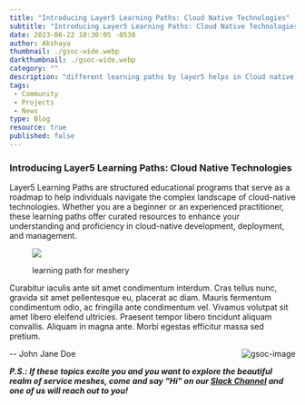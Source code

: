 ```yaml
---
title: "Introducing Layer5 Learning Paths: Cloud Native Technologies"
subtitle: "Introducing Layer5 Learning Paths: Cloud Native Technologies"
date: 2023-06-22 10:30:05 -0530
author: Akshaya
thumbnail: ./gsoc-wide.webp
darkthumbnail: ./gsoc-wide.webp
category: ""
description: "different learning paths by layer5 helps in Cloud native technologies."
tags:
 - Community
 - Projects
 - News
type: Blog
resource: true
published: false
---
```





<BlogWrapper>

### Introducing Layer5 Learning Paths: Cloud Native Technologies

Layer5 Learning Paths are structured educational programs that serve as a roadmap to help individuals navigate the complex landscape of cloud-native technologies. Whether you are a beginner or an experienced practitioner, these learning paths offer curated resources to enhance your understanding and proficiency in cloud-native development, deployment, and management.

<figure class="imgWithCaption fig-right">
    <img src=https://ibb.co/8BCJxTH />
    <figcaption>
    <p>learning path for meshery</p>
    </figcaption>
 </figure>


Curabitur iaculis ante sit amet condimentum interdum. Cras tellus nunc, gravida sit amet pellentesque eu, placerat ac diam. Mauris fermentum condimentum odio, ac fringilla ante condimentum vel. Vivamus volutpat sit amet libero eleifend ultricies. Praesent tempor libero tincidunt aliquam convallis. Aliquam in magna ante. Morbi egestas efficitur massa sed pretium.

<img src={gsoc} className="gsoc-image" align="right" alt="gsoc-image" />

\-- <Link to="/community/members/john-jane-doe">John Jane Doe</Link>

_**P.S.: If these topics excite you and you want to explore the beautiful realm of service meshes, come and say "Hi" on our [Slack Channel](http://slack.layer5.io) and one of us will reach out to you!**_

</BlogWrapper>
